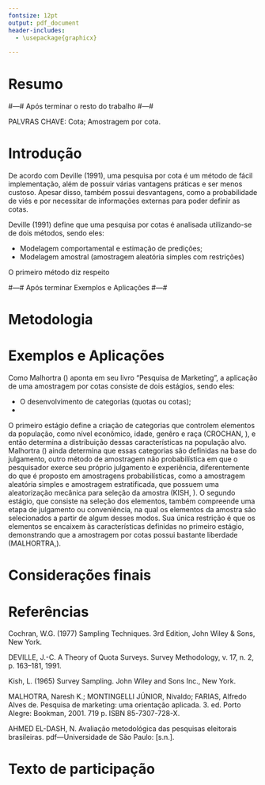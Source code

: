 ```yaml
---
fontsize: 12pt
output: pdf_document
header-includes:
  - \usepackage{graphicx}
  
---
```


\pagenumbering{gobble}

```{=tex}
\begin{center}
    
    \includegraphics[width=0.3\textwidth]{LOGO.png}
    
    \Large \textbf{UNIVERSIDADE FEDERAL DO ESPÍRITO SANTO}\\
    \Large \textbf{CENTRO DE CIÊNCIAS EXATAS}
    
    \vspace{4.5 cm}
    \Large \textbf{AMOSTRAGEM POR COTAS}

    \vspace{4.5 cm}
    \large \textbf{Ivan Cunha Vieira}\\
    \large \textbf{Luiz Felipe Leal Venturi}
    
    \vspace{4 cm}
    \large VITÓRIA, ES \\
    2024
    
\end{center}
```

\newpage

\pagenumbering{arabic}  <!-- Reinicia a numeração das páginas -->
\tableofcontents  <!-- Insere o sumário -->

\newpage  <!-- Nova página após o sumário -->

# Resumo

#---# Após terminar o resto do trabalho #---#

PALVRAS CHAVE: Cota; Amostragem por cota. 

# Introdução

De acordo com Deville (1991), uma pesquisa por cota é um método de fácil implementação, 
além de possuir várias vantagens práticas e ser menos custoso. Apesar disso, 
também possui desvantagens, como a probabilidade de viés e por necessitar de 
informações externas para poder definir as cotas. 


Deville (1991) define que uma pesquisa por cotas é analisada utilizando-se de dois 
métodos, sendo eles:

-   Modelagem comportamental e estimação de predições;
-   Modelagem amostral (amostragem aleatória simples com restrições)

O primeiro método diz respeito

#---# Após terminar Exemplos e Aplicações #---#

# Metodologia

# Exemplos e Aplicações

Como Malhortra () aponta em seu livro "Pesquisa de Marketing", a aplicação de 
uma amostragem por cotas consiste de dois estágios, sendo eles: 

-   O desenvolvimento de categorias (quotas ou cotas);
-   

O primeiro estágio define a criação de categorias que controlem elementos da 
população, como nível econômico, idade, genêro e raça (CROCHAN, ), e então 
determina a distribuição dessas características na população alvo. Malhortra () 
ainda determina que essas categorias são definidas na base do julgamento, outro 
método de amostragem não probabilística em que o pesquisador
exerce seu próprio julgamento e experiência, diferentemente do que é proposto em
amostragens probabilísticas, como a amostragem aleatória simples e amostragem 
estratificada, que possuem uma aleatorização mecânica para seleção da amostra
(KISH, ).
O segundo estágio, que consiste na seleção dos elementos, também compreende uma 
etapa de julgamento ou conveniência, na qual os elementos da amostra são selecionados 
a partir de algum desses modos. Sua única restrição é que os elementos se encaixem
às características definidas no primeiro estágio, demonstrando que a amostragem 
por cotas possui bastante liberdade (MALHORTRA,).

# Considerações finais



# Referências

Cochran, W.G. (1977) Sampling Techniques. 3rd Edition, John Wiley & Sons, New York.

DEVILLE, J.-C. A Theory of Quota Surveys. Survey Methodology, v. 17, n. 2, p. 163–181,
1991.

Kish, L. (1965) Survey Sampling. John Wiley and Sons Inc., New York.

MALHOTRA, Naresh K.; MONTINGELLI JÚNIOR, Nivaldo; FARIAS, Alfredo Alves de. 
Pesquisa de marketing: uma orientação aplicada. 3. ed. Porto Alegre: Bookman, 2001. 
719 p. ISBN 85-7307-728-X.

AHMED EL-DASH, N. Avaliação metodológica das pesquisas eleitorais brasileiras. pdf—Universidade de São Paulo: [s.n.].

# Texto de participação

